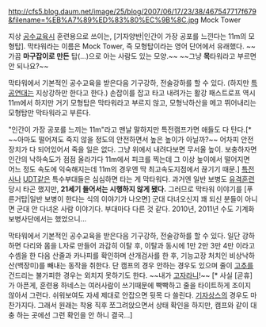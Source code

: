 http://cfs5.blog.daum.net/image/25/blog/2007/06/17/23/38/467547717f679&filename=%EB%A7%89%ED%83%80%EC%9B%8C.jpg
Mock Tower

지상 [[공수교육]]시 훈련용으로 쓰이는, [기자양반|인간이 가장 공포를 느낀다는 11m의 모형탑]. 막타워라는 이름은 Mock Tower, 즉 모형탑이라는 영어 단어에서 유래했다. ~~가끔 '''마구잡이로 만든''' 탑(…)으로 아는 사람도 있는 모양.~~
~~그냥 '''목'''타워라고 부르면 안 되나요?~~

막타워에서 기본적인 공수교육을 받은다음 기구강하, 전술강하를 할 수 있다. (하지만 [[특공연대]]는 지상강하만 한다고 한다.) 손잡이를 잡고 타고 내려가는 활강 패스트로프 역시 11m에서 하지만 거기 모형탑은 막타워라고 부르지 않고, 모형낙하산을 메고 뛰어내리는 모형탑만 막타워라고 부른다.

"인간이 가장 공포를 느끼는 11m"라고 맨날 말하지만 특전캠프가면 애들도 다 탄다.[* ~~아마도 떨어져도 죽지 않을 정도의 안전하면서 높은 높이가 아닐까?~~ 어차피 안전장치가 다 되어있어서 죽을 일은 없다. 그냥 위에서 내려다보면 무서울 높이. 보충하자면 인간의 낙하속도가 점점 올라가다 11m에서 피크를 찍는데 그 이상 높이에서 떨어지면 어느 정도 속도에 익숙해지는데 11m의 경우엔 딱 최고속도지점에서 끊기기 때문.] [[육군 특수전사령부|특전사]]나 [[해군 특수전전단|UDT]]같은 특수부대들은 심심하면 타는 게 막타워다. 과거엔 일반 보병도 [[유격훈련]] 당시 타곤 했지만, '''21세기 들어서는 시행하지 않게 됐다.''' 그러므로 막타워 이야기를 [푸른거탑|일반 보병이 한다는 식의 이야기가 나오면] 군대 다녀오신지 꽤 되신 분들이 아니면 군대 안 다녀온 사람 이야기다.
부대마다 다른 것 같다. 2010년, 2011년 수도 기계화 보병사단에서는 했었으니...

막타워에서 기본적인 공수교육을 받은다음 기구강하, 전술강하를 할 수 있다. 일단 강하하면 다리와 몸을 L자로 만들어 과감히 이탈 후, 이탈과 동시에 1만 2만 3만 4만 이라고 수셈을 한 다음 산줄과 카나피를 확인하며 산개검사를 한 후, 기능고장 처치인 비상낙하산(백장미)를 빼내는 동작을 취한다. 단 캠프의 경우 안하는 경우도 있으며 줄이 [[고추]]를 건드리는 불가피한 경우는 외치지 못하기도 한다. ~~내가 [[고자라니]]!~~ [* 사실 [곧휴]가 아픈게, 훈련용 하네스는 여러사람이 쓰기때문에 빡빡하고 줄을 타이트하게 조이지 않아서 그런다. 쉬워보여도 자세 제대로 안잡으면 뒷목 다 쓸린다. [[기자상스]]의 경우도 마찬가지다. 그래서 원래는 착용 직후 쪼그려앉으면서 상태 확인을 하지만, 캠프와 같이 대충 하는 곳에선 그런 확인을 안 하니 결국…]

